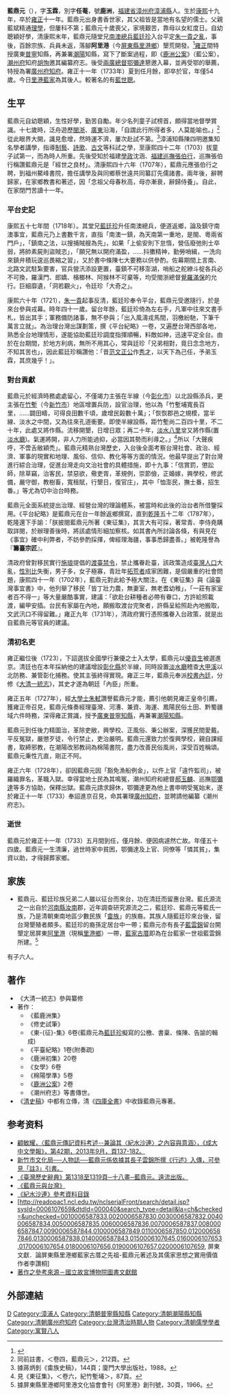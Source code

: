 {{明清人物信息框
| 姓名 = 藍鼎元
| 原名 = 
| 圖片名稱= 蓝鼎元.jpg
| 圖片大小 = 200px
| 圖片說明 = 《清代學者像傳》之《藍鼎元像》
| 最高職務 = 署廣州府知府
| 國家 = 大清
| 籍貫 = [[福建|福建]][[漳浦縣|漳浦縣]]
| 族裔 = 畬族 
| 字號 = 字玉霖，別字任菴，號鹿洲
| 諡號 = 
| 出生日期 = [[康熙|康熙]]十九年（1680年9月19日）
| 出生地點 = [[福建|福建]][[漳浦縣|漳浦縣]]
| 逝世日期 = [[雍正|雍正]]十一年（1733年8月1日）
| 逝世地點 = [[廣州|廣州]]
| 墓葬 = 
| 配偶 =
| 親屬 =
| 出身 = 
* 雍正元年拔貢
| 經歷 = 
*[[康熙|康熙]]年間纂訂先儒諸書
*[[康熙|康熙]]六十年（1721年）隨南澳總督[[藍廷珍|藍廷珍]]平定治理台灣
*[[雍正|雍正]]元年（1723年）選[[優貢生|優貢生]]進京
*[[雍正|雍正]]三年（1725年）分修《[[大清一統志|大清一統志]]》
*[[雍正|雍正]]五年（1727年）條奏經理[[台灣|台灣]]、河漕海運興革等
*[[雍正|雍正]]六年（1728年）[[廣東|廣東]][[普寧|普寧]][[知縣|知縣]]，兼署[[潮陽|潮陽]][[知縣|知縣]]
*[[雍正|雍正]]十一年（1733年）署理[[廣州府|廣州府]][[知府|知府]]兼編纂《潮州府志》
| 著作 =
}}
{{Infobox Hokkien name
| title                =藍鼎元
| hanji                =藍鼎元
| poj                  =Nâ Téng-goân
| hanlo                =
| tl                   =Nâ Tíng-guân
| bp                   =
| hokkienipa           =
|
| hanjipen             =鹿洲
| pojpen               =Lo̍k-chiu
| hanlopen             =
| tlpen                =Lo̍k-tsiu
| bppen                =
| hokkienipapen        =
|
| hanjicourtesy        =玉霖
| pojcourtesy          =Gio̍k-lîm
| hanlocourtesy        =
| tlcourtesy           =Gio̍k-lîm
| bpcourtesy           =
| hokkienipacourtesy   =
|
| othername1           =別字
| hanji1               =任菴
| poj1                 =Jīm-am
| hanlo1               =
| tl1                  =Jīm-am
| bp1                  =
| hokkienipa1          =
}}
'''藍鼎元'''（{{bd|1680年|9月19日|1733年|8月1日|L藍}}），字'''玉霖'''，別字'''任菴'''，號'''鹿洲'''，[[福建省|福建省]][[漳州府|漳州府]][[漳浦縣|漳浦縣]]人。生於[[康熙|康熙]]十九年，卒於[[雍正|雍正]]十一年。藍鼎元出身書香世家，其父祖皆是當地有名望的儒士。父親藍斌精通[[理學|理學]]，但屢科不第；藍鼎元十歲喪父，家境艱苦，靠母以女紅度日。自幼聰穎好學，清康熙末年，藍鼎元隨堂兄[[南澳總兵|南澳總兵]][[藍廷珍|藍廷珍]]入台平定[[朱一貴之亂|朱一貴之亂]]，事後，百餘宗族、兵員未返，落腳'''阿里港'''（今[[屏東縣|屏東縣]][[里港鄉|里港鄉]]）墾荒開發。<ref>{{Cite news|url=http://haoyenlan.pixnet.net/blog/post/234555794-%E8%97%8D%E9%BC%8E%E5%85%83%E5%AE%B6%E6%97%8F%E8%88%87%E5%B1%8F%E6%9D%B1%E5%B9%B3%E5%8E%9F%E6%8B%93%E5%A2%BE%E7%9A%84%E6%AD%B7%E5%8F%B2%E6%B7%B5%E6%BA%90|title=藍鼎元家族與屏東平原拓墾的歷史淵源 @ 台北市藍姓宗親會的部落格 :: 痞客邦 ::|author=|last=(haoyenlan)|first=haoyenlan|date=|work=|newspaper=台北市藍姓宗親會的部落格|accessdate=2018-07-30|language=zh-TW|quote=漳浦縣的湖西鄉、赤嶺鄉、隆教鄉等三個鄉，大部分為藍姓人家。該地氣候怡人，且近海，農業景觀與裏港非常相似...藍雲錦是基於「原鄉」感情之故，才選擇阿里港。|archive-date=2019-07-21|archive-url=https://web.archive.org/web/20190721094930/https://haoyenlan.pixnet.net/blog/post/234555794-%e8%97%8d%e9%bc%8e%e5%85%83%e5%ae%b6%e6%97%8f%e8%88%87%e5%b1%8f%e6%9d%b1%e5%b9%b3%e5%8e%9f%e6%8b%93%e5%a2%be%e7%9a%84%e6%ad%b7%e5%8f%b2%e6%b7%b5%e6%ba%90|dead-url=no}}</ref>[[雍正|雍正]]間特授廣東[[普寧|普寧]]知縣，再兼署[[潮陽|潮陽]]知縣，寫下了斷案過程，即《[[鹿洲公案|鹿洲公案]]》（藍公案）。[[潮州府|潮州府]]知府[[胡恂|胡恂]]邀其編纂府志。後受[[兩廣總督|兩廣總督]][[鄂彌達|鄂彌達]]懇邀入幕，並再受鄂的舉薦，特授為署[[廣州府|廣州府]][[知府|知府]]。雍正十一年（1733年）夏到任月餘，即卒於官，年僅54歲。今日[[里港藍家|里港藍家]]為其後人。較著名的有[[藍世聰|藍世聰]]。

== 生平 ==
藍鼎元自幼聰穎，生性好學，勤苦自勵。年少名列童子試榜首，頗得當地督學賞識。十七歲時，泛舟遊歷[[閩浙|閩浙]]、[[廣東|廣東]]沿海，「自謂此行所得者多，人莫能喻也。」<ref>同前註書，＜卷四，藍鼎元＞，212頁。</ref>從此眼界大開，識見愈增，然時運不濟，屢次赴試不第。<ref>據蔣炳釗《畬族史稿》，144頁；廈門大學出版社，1988。</ref>漳浦知縣陳四明邀集知名學者講學，指導[[制藝|制藝]]、[[詩歌|詩歌]]、[[古文|古文]]等科試之學，至康熙四十二年（1703）拔童子試第一，而為時人所重。先後受知於福建[[學政|學政]]沈涵、[[福建巡撫|福建巡撫]][[張伯行|張伯行]]，巡撫張伯行稱讚藍鼎元是「經世之良材」。清康熙四十六年（1707年），藍鼎元應張伯行之聘，到福州鰲峰書院，擔任講學及與同鄉蔡世遠共同纂訂先儒諸書。兩年後，辭聘歸家，在家鄉教書和著述，因「念祖父母春秋高，母亦漸衰，辭歸侍養」。自此，在家閉門苦讀十一年。

=== 平台史記 ===
康熙五十七年間（1718年）。其堂兄[[藍廷珍|藍廷珍]]升任南澳總兵，便道返鄉，論及鎮守南澳事宜，藍鼎元乃上書數千言，直指「南澳一鎮，為天南第一重地，是閩、粵兩省門戶」，「鎮南之法，以搜捕賊艘為先」，如果「上偷安則下怠惰，營伍廢弛則士卒弱，將帥素屍則盜賊恣」，「願兄無以開府滿盈，……抖擻精神，勤勞哨緝，一洗向來鎮弁積玩逡巡畏縮之習」，又於書中條陳七大要務以供參酌。佐幕期間上言南、北路文武駐紮要害，官兵營汛添設更置，臺鎮不可移澎湖，哨船之舵繚斗椗各兵必不可換，羅漢門、郎嬌、檳榔林、阿猴林不可棄等，均受閩浙總督[[覺羅滿保|覺羅滿保]]的允行。巨細靡遺，「洞若觀火」，令廷珍「大奇之」。

康熙六十年（1721），[[朱一貴|朱一貴]]起事反清，藍廷珍奉令平台，藍鼎元受邀隨行，於是來台參與戎幕。時年四十一歲。留台年餘，藍廷珍倚為左右手，凡軍中往來文書手札，皆出其手；軍務備防諸事，無不參與；「出入風濤戎馬間，羽檄紛馳，下筆千萬言立就」。為治理台灣出謀劃策，撰《平台紀略》一卷，又遍歷台灣西部各地，熟悉全台地理情形，遂能協助藍廷珍調度指揮順暢，料敵如神，迅速平定全台。由於在台期間，於地方利病，無所不用其心，常與廷珍「兄弟相對，竟日念念地方，不知其苦也」，因此藍廷珍稱讚他：「昔[[范文正公|范文正公]]作[[秀才|秀才]]，以天下為己任，予弟玉霖，其庶幾乎！」。

=== 對台貢獻  ===
藍鼎元於經濟時務處處留心，不僅竭力主張在半線（今[[彰化市|彰化市]]）以北設縣添兵，更主張在[[竹塹|竹塹]]（今[[新竹市|新竹市]]）地區增置兵防，設官治理，他以為「竹塹埔寬長百里，……闢田疇，可得良田數千頃，歲增民榖數十萬」；「恢恢郡邑之規模，當半線、淡水之中間，又為往來孔道衝要。即使半線設縣，距竹塹尚二百四十里，不二十年，此處又將作縣。流移開墾，日增日眾；再二十年，[[淡水區|淡水]][[八里區|八里]]坌又將作縣(置[[淡水廳|淡水廳]])。氣運將開，非人力所能過抑，必當因其勢而利導之。」<ref>見《東征集》，＜卷六，紀竹塹埔＞，87頁。</ref>所以「大聲疾呼，不啻舌敝穎禿」。藍鼎元精熟台灣歷史，入台後全面考察台灣社會、政治、經濟、軍事的現實和地理、風俗、信仰、教化等等方面的情況。他最早提出了對台灣進行綜合治理，促進台灣走向文治社會的具體措施，即十九事：「信賞罰，懲訟師，除草竊，治客民，禁惡欲，儆吏胥，革規例，崇節儉，正婚嫁，興學校，修武備，嚴守御，教樹畜，寬租賦，行墾日，復官庄」，其中「恤澎民，撫士番，招生番。」等尤為切中治台時務。

藍鼎元全面系統提出治理、經營台灣的理論體系，被當時和此後的治台者所借鑒採用。《平台紀略》是藍鼎元在台一年餘返鄉撰寫，直到[[乾隆|乾隆]]五十二年〈1787年〉，乾隆還下手諭：「朕披閱藍鼎元所著《東征集》，其言大有可採，著常青、李侍堯購取詳閱，於辦理善後時，將該處情形細加察核。如其書內所討論各倏，有與見在《事宜》確中利弊者，不妨參酌採擇，俾經理海疆，事事悉歸盡善。」被乾隆譽為『'''籌臺宗匠'''』。

清政府曾對移民實行[[施琅|施琅]]提倡的[[渡臺禁令|渡臺禁令]]，禁止攜眷赴臺，該政策造成[[臺灣人口|臺灣人口]]大亂，[[性別比|性別比]]失衡，男子多，女子極寡，青壯年[[拓荒者|拓荒者]]成家困難，是個嚴重的社會問題，康熙四十一年（1702年），藍鼎元對此給予極大關注。在《東征集》與《論臺灣事宜書》中，他列舉了移民「皆丁壯力農，無妻室，無老耆幼稚」，「一莊有家室者百不得一」等大量嚴酷事實，建議：「欲赴台耕種者必帶有眷口，方許給照載渡，編甲安插。台民有家屬在內地，願搬取渡台完聚者，許縣呈給照赴內地搬取，文武汛口不得留難。」雍正九年（1731年），清政府實行憑照攜眷入台政策，就是出自藍鼎元等官員的建議。

=== 清初名吏 ===
雍正繼位後（1723），下詔選拔全國學行兼優之士入太學，藍鼎元以[[優貢生|優貢生]]被選進京。清廷也在本年採納他的建議增設[[彰化縣|彰化縣]]於半線，同時設置[[淡水廳|淡水廳]]稽查[[大甲溪|大甲溪]]以北防務、兼管彰化捕務。使其主張終得實現。雍正三年，藍鼎元奉派[[校書|校書]][[內廷|內廷]]，分修《[[大清一統志|大清一統志]]》，其史才遂為朝廷「內臣」所重。

雍正五年（1727年），經[[大學士|大學士]][[朱軾|朱軾]]讚譽藍鼎元才能，薦引他朝見雍正皇帝引薦，獲雍正帝召見，藍鼎元條奏經理臺灣、河漕、兼資、海運、鳳陽民俗土田、黔蜀疆域六件時務，深得雍正賞識，授予[[廣東|廣東]][[普寧|普寧]][[知縣|知縣]]，再兼署[[潮陽|潮陽]][[知縣|知縣]]。

藍鼎元到任後力精圖治，革除吏敝，興學校、正風俗、秉公辦案，深獲民間愛戴。平反冤獄，嚴懲歹徒，令行禁止，吏治嚴明。藍鼎元還致力於復興學校，親自課經書，取締邪教，在潮陽改邪教祠為棉陽書院，盡力改善民俗風尚，深受百姓稱頌。藍鼎元秉性亢直，剛正不阿。

雍正六年（1728年），卻因藍鼎元因「豁免漁船例金」，以仵上官「違忤監司」，被羅織罪名，革職入獄。幸得當地士民為其鳴冤，潮州知府和總督[[郝玉麟|郝玉麟]]、巡撫[[鄂彌達|鄂彌達]]等多方協助，保釋出獄。藍鼎元請求歸休，鄂彌達更為他上書申明受冤始末，遂於雍正十一年（1733）奉詔進京召見，命其署理[[廣州|廣州]][[知府|知府]]，並聘請他編纂《潮州府志》。

=== 逝世 ===
藍鼎元於雍正十一年（1733）五月間到任，僅月餘、便因病遽然亡故。年僅五十四歲。藍鼎元一生清廉，過世時家中貧困，鄂彌達及上官、同僚等「憐其貧」，集資以助，才得歸葬家鄉。

== 家族 ==
*藍鼎元、藍廷珍族兄弟二人雖以征台而來台，功在清廷而留惠台灣。藍氏源流之一出自於[[河南縣|河南縣]][[汝南|汝南]]郡，近年調查研究源流之二，藍廷珍、藍鼎元等藍氏一族，乃是清朝東南地區少數民族「[[畬族|畬族]]」的族裔。其族人隨藍廷珍來台後，留台灣墾殖者頗多。藍廷珍的裔孫定居台中一帶；藍鼎元亦有長子[[藍雲錦|藍雲錦]]留台開墾定居屏東[[阿里港|阿里港]]（現稱[[里港鄉|里港鄉]]）一帶，[[藍家古厝|藍家古厝]]即為在台藍家一世祖藍雲錦所建。<ref>據屏東縣里港鄉阿里港文化協會會刊《阿里港》創刊號，30頁，1966。</ref>

有子六人。

== 著作 ==
*《大清一統志》參與纂修
*著作：
**《藍鹿洲集》
**《修史試筆》
**《東-{征}-集》6卷(藍鼎元為[[藍廷珍|藍廷珍]]擬寫的公檄、書稟、條陳、告諭的輯成)
**《平臺紀略》1卷(附奏疏)
**《鹿洲初集》20卷
**《女學》6卷
**《棉陽學準》5卷
**《[[鹿洲公案|鹿洲公案]]》2卷
**《潮州府志》等書傳世。
*《[[清史稿|清史稿]]》中都有立傳，清《[[四庫全書|四庫全書]]》中收錄藍鼎元專著。

== 参考资料 ==
{{reflist}}
{{refbegin|2}}
*[https://web.archive.org/web/20160304095209/http://bec001.web.ncku.edu.tw/ezfiles/335/1335/img/1592/4205.pdf 顧敏耀，〈藍鼎元傳記資料考述--兼論其〈紀水沙連〉之內容與意涵〉，《成大中文學報》，第42期，2013年9月，頁137-182。]
*[http://hcml.hcccb.gov.tw/cgi-bin/hcatdtl_ado.cgi?R_KEY=00030669 新竹市文化局──人物誌──藍鼎元係依據其長子雲錦所撰《行述》入傳，可參見「註3」引書。]{{dead link|date=2018年4月 |bot=InternetArchiveBot |fix-attempted=yes }}
* [http://nrch.cca.gov.tw/ccahome/website/site20/PDFFiles/1318.pdf 《臺灣歷史辭典》第1318至1319頁─十八畫─藍鼎元。遠流出版。]{{dead link|date=June 2016}}
* [http://www.shs.edu.tw/works/essay/2010/03/2010031012344779.pdf 《藍鼎元與台灣》] {{Wayback|url=http://www.shs.edu.tw/works/essay/2010/03/2010031012344779.pdf |date=20190610183049 }}
* [http://ww2.worldone.com.tw/html/bookmark/Ch/96_1/Data/CH-B2/CH-B2_B.doc 《紀水沙連》參考資料目錄]{{dead link|date=2018年4月 |bot=InternetArchiveBot |fix-attempted=yes }}
*[http://readopac1.ncl.edu.tw/nclserialFront/search/detail.jsp?sysId=0006107659&dtdId=000040&search_type=detail&la=ch&checked=&unchecked=0010006587833,0020006587830,0030006587832,0040006587834,0050006587835,0060006587836,0070006587837,0080006587847,0090006587844,0100006587849,0110006587850,0120006587846,0130006587838,0140006587843,0150006107645,0160006107653,0170006107654,0180006107656,0190006107657,0200006107659, 屏東文獻．論屏東縣里港鄉藍家古厝之先祖-藍鼎元著述及其儒家思想之實用價值 作者李讚桐] {{Wayback|url=http://readopac1.ncl.edu.tw/nclserialFront/search/detail.jsp?sysId=0006107659&dtdId=000040&search_type=detail&la=ch&checked=&unchecked=0010006587833,0020006587830,0030006587832,0040006587834,0050006587835,0060006587836,0070006587837,0080006587847,0090006587844,0100006587849,0110006587850,0120006587846,0130006587838,0140006587843,0150006107645,0160006107653,0170006107654,0180006107656,0190006107657,0200006107659, |date=20200215232015 }}
*[http://lib98.npm.gov.tw:2080/ipac20/ipac.jsp?session=B253P92X13343.687987&profile=npmlib&uri=link=3100006@!32771@!3100001@!3100002&aspect=basic_search&menu=search&ri=1&source=10.69.170.98@!npm_lib&term=%E8%97%8D+%2C+%E9%BC%8E%E5%85%83+%2C+1675-1733&index=#focus 著作之參考來源－國立故宮博物院圖書文獻館]{{dead link|date=2018年4月 |bot=InternetArchiveBot |fix-attempted=yes }}
{{refend}}

==外部連結==
{{wikisourceshas|紀水沙連|平臺紀略}}
{{台灣漢詩詩人}}

{{Authority control}}

{{DEFAULTSORT:L藍}}
[[Category:藍姓|D]]
[[Category:漳浦人|Category:漳浦人]]
[[Category:清朝普寧縣知縣|Category:清朝普寧縣知縣]]
[[Category:清朝潮陽縣知縣|Category:清朝潮陽縣知縣]]
[[Category:清朝廣州府知府|Category:清朝廣州府知府]]
[[Category:台灣清治時期人物|Category:台灣清治時期人物]]
[[Category:清朝儒學學者|Category:清朝儒學學者]]
[[Category:寓賢八人|Category:寓賢八人]]